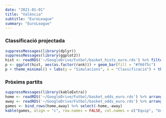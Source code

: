 ```yaml
---
date: "2021-01-01"
title: "València"
subtitle: "EuroLeague"
summary: "EuroLeague"
---
```


### Classificació projectada
```r
suppressMessages(library(dplyr))
suppressMessages(library(ggplot2))
hist <- readRDS('~/GoogleDrive/Futbol/basket_hists_euro.rds') %>% filter(team == 'valencia')
p <- ggplot(hist, aes(as.factor(rank))) + geom_bar(fill = "#f66f5c")
p + theme_minimal() + labs(y = "Simulacions", x = "Classificació") + theme(axis.text.y=element_blank())
```

### Pròxims partits
```r
suppressMessages(library(kableExtra))
home <- readRDS('~/GoogleDrive/Futbol/basket_odds_euro.rds') %>% arrange(away) %>% filter(home == 'valencia')
away <- readRDS('~/GoogleDrive/Futbol/basket_odds_euro.rds') %>% arrange(home) %>% filter(away == 'valencia')
games <- bind_rows(home,away) %>% select(-home,-away)
kable(games, align = "c", row.names = FALSE, col.names = c("Equip", "Guanyar %", "Guanyar", "Equip")) %>% add_header_above(c("Local" = 2, "Visitant" = 2)) %>% column_spec(1, bold = T) %>% column_spec(4, bold = T)
```
